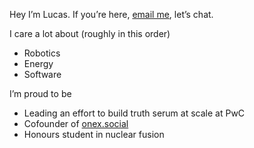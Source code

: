 Hey I’m Lucas. If you’re here, [email me](mailto:lucas@onex.com), let’s chat.

I care a lot about (roughly in this order)

- Robotics
- Energy
- Software

I’m proud to be

- Leading an effort to build truth serum at scale at PwC
- Cofounder of [onex.social](http://onex.social)
- Honours student in nuclear fusion